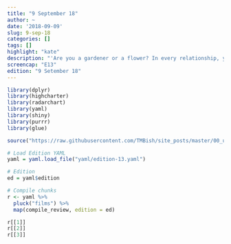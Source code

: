 ```yaml
---
title: "9 September 18"
author: ~
date: '2018-09-09'
slug: 9-sep-18
categories: []
tags: []
highlight: "kate"
description: "'Are you a gardener or a flower? In every relationship, you're either a gardener or a flower. I'm a gardener that wants to be a flower, how fucked up am I?' - LaVona"
screencap: "E13"
edition: "9 Setember 18"
---
```


```r
library(dplyr)
library(highcharter)
library(radarchart)
library(yaml)
library(shiny)
library(purrr)
library(glue)

source("https://raw.githubusercontent.com/TMBish/site_posts/master/00_utilities/film-review-utils.R")

# Load Edition YAML
yaml = yaml.load_file("yaml/edition-13.yaml")

# Edition
ed = yaml$edition

# Compile chunks
r <- yaml %>%
  pluck("films") %>%
  map(compile_review, edition = ed)

r[[1]]
r[[2]]
r[[3]]
```